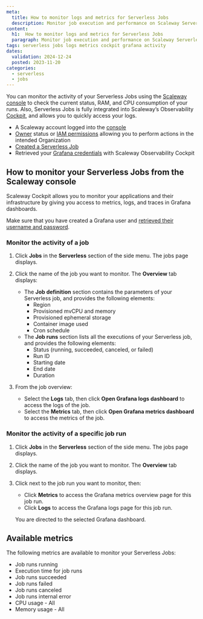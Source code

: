 ```yaml
---
meta:
  title: How to monitor logs and metrics for Serverless Jobs
  description: Monitor job execution and performance on Scaleway Serverless.
content:
  h1:  How to monitor logs and metrics for Serverless Jobs
  paragraph: Monitor job execution and performance on Scaleway Serverless.
tags: serverless jobs logs metrics cockpit grafana activity
dates:
  validation: 2024-12-24
  posted: 2023-11-20
categories:
  - serverless
  - jobs
---
```



You can monitor the activity of your Serverless Jobs using the [Scaleway console](https://console.scaleway.com) to check the current status, RAM, and CPU consumption of your runs. Also, Serverless Jobs is fully integrated into Scaleway’s Observability [Cockpit](/cockpit/quickstart/), and allows you to quickly access your logs.

<Requirements />

- A Scaleway account logged into the [console](https://console.scaleway.com)
- [Owner](/iam/concepts/#owner) status or [IAM permissions](/iam/concepts/#permission) allowing you to perform actions in the intended Organization
- [Created a Serverless Job](/serverless-jobs/how-to/create-job/)
- Retrieved your [Grafana credentials](/cockpit/how-to/retrieve-grafana-credentials/) with Scaleway Observability Cockpit

## How to monitor your Serverless Jobs from the Scaleway console

Scaleway Cockpit allows you to monitor your applications and their infrastructure by giving you access to metrics, logs, and traces in Grafana dashboards. 

Make sure that you have created a Grafana user and [retrieved their username and password](/cockpit/how-to/retrieve-grafana-credentials/).

### Monitor the activity of a job

1. Click **Jobs** in the **Serverless** section of the side menu. The jobs page displays.

2. Click the name of the job you want to monitor. The **Overview** tab displays: 
    - The **Job definition** section contains the parameters of your Serverless job, and provides the following elements:
      - Region
      - Provisioned mvCPU and memory
      - Provisioned ephemeral storage
      - Container image used
      - Cron schedule 
    - The **Job runs** section lists all the executions of your Serverless job, and provides the following elements:
      - Status (running, succeeded, canceled, or failed)
      - Run ID
      - Starting date
      - End date
      - Duration

3. From the job overview:
    - Select the **Logs** tab, then click **Open Grafana logs dashboard** to access the logs of the job.
    - Select the **Metrics** tab, then click **Open Grafana metrics dashboard** to access the metrics of the job.

### Monitor the activity of a specific job run

1. Click **Jobs** in the **Serverless** section of the side menu. The jobs page displays.

2. Click the name of the job you want to monitor. The **Overview** tab displays.

3. Click <Icon name="more" /> next to the job run you want to monitor, then:

    - Click **Metrics** to access the Grafana metrics overview  page for this job run.
    - Click **Logs** to access the Grafana logs page for this job run.

    You are directed to the selected Grafana dashboard.

## Available metrics

The following metrics are available to monitor your Serverless Jobs:


- Job runs running
- Execution time for job runs
- Job runs succeeded
- Job runs failed
- Job runs canceled
- Job runs internal error
- CPU usage - All
- Memory usage - All
